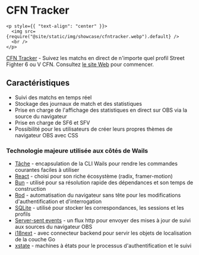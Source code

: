# CFN Tracker

```mdx-code-block
<p style={{ "text-align": "center" }}>
  <img src={require("@site/static/img/showcase/cfntracker.webp").default} />
  <br />
</p>
```

[CFN Tracker](https://github.com/williamsjokvist/cfn-tracker) - Suivez les
matchs en direct de n'importe quel profil Street Fighter 6 ou V CFN. Consultez
[le site Web](https://cfn.williamsjokvist.se/) pour commencer.

## Caractéristiques

- Suivi des matchs en temps réel
- Stockage des journaux de match et des statistiques
- Prise en charge de l'affichage des statistiques en direct sur OBS via la
  source du navigateur
- Prise en charge de SF6 et SFV
- Possibilité pour les utilisateurs de créer leurs propres thèmes de navigateur
  OBS avec CSS

### Technologie majeure utilisée aux côtés de Wails

- [Tâche](https://github.com/go-task/task) - encapsulation de la CLI Wails pour
  rendre les commandes courantes faciles à utiliser
- [React](https://github.com/facebook/react) - choisi pour son riche écosystème
  (radix, framer-motion)
- [Bun](https://github.com/oven-sh/bun) - utilisé pour sa résolution rapide des
  dépendances et son temps de construction
- [Rod](https://github.com/go-rod/rod) - automatisation du navigateur sans tête
  pour les modifications d'authentification et d'interrogation
- [SQLite](https://github.com/mattn/go-sqlite3) - utilisé pour stocker les
  correspondances, les sessions et les profils
- [Server-sent events](https://developer.mozilla.org/en-US/docs/Web/API/Server-sent_events) -
  un flux http pour envoyer des mises à jour de suivi aux sources du navigateur
  OBS
- [i18next](https://github.com/i18next/) - avec connecteur backend pour servir
  les objets de localisation de la couche Go
- [xstate](https://github.com/statelyai/xstate) - machines à états pour le
  processus d'authentification et le suivi
